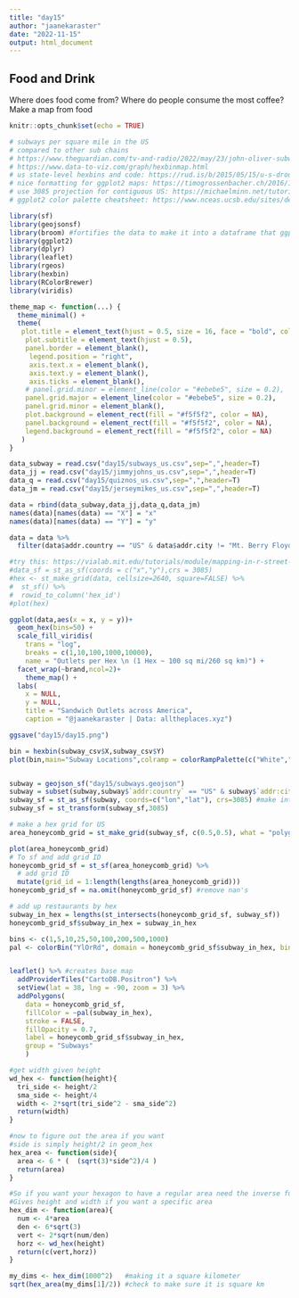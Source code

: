---
title: "day15"
author: "jaanekaraster"
date: "2022-11-15"
output: html_document
---

## Food and Drink
Where does food come from? Where do people consume the most coffee? Make a map from food

```{r setup, include=FALSE}
knitr::opts_chunk$set(echo = TRUE)
```

```{r libraries}
# subways per square mile in the US
# compared to other sub chains
# https://www.theguardian.com/tv-and-radio/2022/may/23/john-oliver-subway-franchisees
# https://www.data-to-viz.com/graph/hexbinmap.html
# us state-level hexbins and code: https://rud.is/b/2015/05/15/u-s-drought-monitoring-with-hexbin-state-maps-in-r/
# nice formatting for ggplot2 maps: https://timogrossenbacher.ch/2016/12/beautiful-thematic-maps-with-ggplot2-only/
# use 3085 projection for contiguous US: https://michaelminn.net/tutorials/r-projections/index.html
# ggplot2 color palette cheatsheet: https://www.nceas.ucsb.edu/sites/default/files/2020-04/colorPaletteCheatsheet.pdf

library(sf)
library(geojsonsf)
library(broom) #fortifies the data to make it into a dataframe that ggplot2 can use
library(ggplot2)
library(dplyr)
library(leaflet)
library(rgeos)
library(hexbin)
library(RColorBrewer)
library(viridis)
```
```{r theme}
theme_map <- function(...) {
  theme_minimal() +
  theme(
   plot.title = element_text(hjust = 0.5, size = 16, face = "bold", color="black"), 
    plot.subtitle = element_text(hjust = 0.5), 
    panel.border = element_blank(), 
     legend.position = "right", 
     axis.text.x = element_blank(), 
     axis.text.y = element_blank(), 
     axis.ticks = element_blank(),
    # panel.grid.minor = element_line(color = "#ebebe5", size = 0.2),
    panel.grid.major = element_line(color = "#ebebe5", size = 0.2),
    panel.grid.minor = element_blank(),
    plot.background = element_rect(fill = "#f5f5f2", color = NA), 
    panel.background = element_rect(fill = "#f5f5f2", color = NA), 
    legend.background = element_rect(fill = "#f5f5f2", color = NA)
   )
}


```
```{r data}
data_subway = read.csv("day15/subways_us.csv",sep=",",header=T)
data_jj = read.csv("day15/jimmyjohns_us.csv",sep=",",header=T)
data_q = read.csv("day15/quiznos_us.csv",sep=",",header=T)
data_jm = read.csv("day15/jerseymikes_us.csv",sep=",",header=T)

data = rbind(data_subway,data_jj,data_q,data_jm)
names(data)[names(data) == "X"] = "x"
names(data)[names(data) == "Y"] = "y"

data = data %>%
  filter(data$addr.country == "US" & data$addr.city != "Mt. Berry Floyd" & data$addr.state != "AK" & data$addr.state != "HI") 

#try this: https://vialab.mit.edu/tutorials/module/mapping-in-r-street-trees-in-camberville/
#data_sf = st_as_sf(coords = c("x","y"),crs = 3085)
#hex <- st_make_grid(data, cellsize=2640, square=FALSE) %>%
#  st_sf() %>%
#  rowid_to_column('hex_id')
#plot(hex)
```

```{r plot}
ggplot(data,aes(x = x, y = y))+
  geom_hex(bins=50) + 
  scale_fill_viridis(
    trans = "log",
    breaks = c(1,10,100,1000,10000),
    name = "Outlets per Hex \n (1 Hex ~ 100 sq mi/260 sq km)") +
  facet_wrap(~brand,ncol=2)+
    theme_map() + 
  labs(
    x = NULL, 
    y = NULL, 
    title = "Sandwich Outlets across America",
    caption = "@jaanekaraster | Data: alltheplaces.xyz")

ggsave("day15/day15.png")
```






```{r bins}
bin = hexbin(subway_csv$X,subway_csv$Y)
plot(bin,main="Subway Locations",colramp = colorRampPalette(c("White","Yellow")))


subway = geojson_sf("day15/subways.geojson")
subway = subset(subway,subway$`addr:country` == "US" & subway$`addr:city` != "Mt. Berry Floyd" & subway$`addr:state` != "AK" & subway$`addr:state` != "HI") #subset for only US outlets
subway_sf = st_as_sf(subway, coords=c("lon","lat"), crs=3085) #make into SF
subway_sf = st_transform(subway_sf,3085)

```



```{r hexes}
# make a hex grid for US
area_honeycomb_grid = st_make_grid(subway_sf, c(0.5,0.5), what = "polygons", square = FALSE)

plot(area_honeycomb_grid)
# To sf and add grid ID
honeycomb_grid_sf = st_sf(area_honeycomb_grid) %>%
  # add grid ID
  mutate(grid_id = 1:length(lengths(area_honeycomb_grid)))
honeycomb_grid_sf = na.omit(honeycomb_grid_sf) #remove nan's

# add up restaurants by hex
subway_in_hex = lengths(st_intersects(honeycomb_grid_sf, subway_sf))
honeycomb_grid_sf$subway_in_hex = subway_in_hex

```


```{r make-map}
bins <- c(1,5,10,25,50,100,200,500,1000)
pal <- colorBin("YlOrRd", domain = honeycomb_grid_sf$subway_in_hex, bins = bins)


leaflet() %>% #creates base map
  addProviderTiles("CartoDB.Positron") %>%
  setView(lat = 38, lng = -90, zoom = 3) %>%
  addPolygons(
    data = honeycomb_grid_sf,
    fillColor = ~pal(subway_in_hex),
    stroke = FALSE, 
    fillOpacity = 0.7,
    label = honeycomb_grid_sf$subway_in_hex,
    group = "Subways"
    )


```

```{r set hex-size}
#get width given height
wd_hex <- function(height){
  tri_side <- height/2
  sma_side <- height/4
  width <- 2*sqrt(tri_side^2 - sma_side^2)
  return(width)
}

#now to figure out the area if you want
#side is simply height/2 in geom_hex
hex_area <- function(side){
  area <- 6 * (  (sqrt(3)*side^2)/4 )
  return(area)
}

#So if you want your hexagon to have a regular area need the inverse function
#Gives height and width if you want a specific area
hex_dim <- function(area){
  num <- 4*area
  den <- 6*sqrt(3)
  vert <- 2*sqrt(num/den)
  horz <- wd_hex(height)
  return(c(vert,horz))
}

my_dims <- hex_dim(1000^2)   #making it a square kilometer
sqrt(hex_area(my_dims[1]/2)) #check to make sure it is square km

```